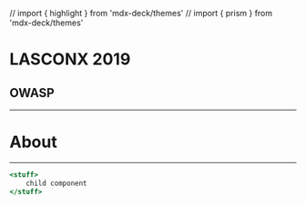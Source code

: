 // import { highlight } from 'mdx-deck/themes'
// import { prism } from 'mdx-deck/themes'

# LASCONX 2019

## OWASP

---

# About

---

```jsx
<stuff>
    child component
</stuff>
```